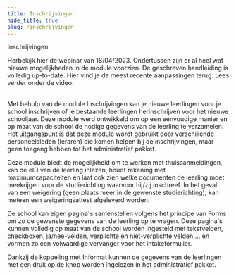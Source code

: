 ```yaml
---
title: Inschrijvingen
hide_title: true
slug: /inschrijvingen
---
```


<ImageTitle img="inschrijvingen.png">Inschrijvingen</ImageTitle>


Herbekijk hier de webinar van 18/04/2023. Ondertussen zijn er al heel wat nieuwe mogelijkheden in de module voorzien. De geschreven handleiding is volledig up-to-date. Hier vind je de meest recente aanpassingen terug. Lees verder onder de video. 

<Youtube url="https://www.youtube.com/embed/qgJtWpAjh98" /> 

<br />
Met behulp van de module Inschrijvingen kan je nieuwe leerlingen voor je school inschrijven of je bestaande leerlingen herinschrijven voor het nieuwe schooljaar. Deze module werd ontwikkeld om op een eenvoudige manier en op maat van de school de nodige gegevens van de leerling te verzamelen. Het uitgangspunt is dat deze module wordt gebruikt door verschillende personeelsleden (leraren) die komen helpen bij de inschrijvingen, maar geen toegang hebben tot het administratief pakket.

Deze module biedt de mogelijkheid om te werken met thuisaanmeldingen, kan de eID van de leerling inlezen, houdt rekening met maximumcapaciteiten en laat ook zien welke documenten de leerling moet meekrijgen voor de studierichting waarvoor hij/zij inschreef. In het geval van een weigering (geen plaats meer in de gewenste studierichting), kan meteen een weigeringsattest afgeleverd worden.

De school kan eigen pagina's samenstellen volgens het principe van Forms om zo de gewenste gegevens van de leerling op te vragen. Deze pagina's kunnen volledig op maat van de school worden ingesteld met tekstvelden, checkboxen, ja/nee-velden, verplichte en niet-verplichte velden,… en vormen zo een volwaardige vervanger voor het intakeformulier.

Dankzij de koppeling met Informat kunnen de gegevens van de leerlingen met een druk op de knop worden ingelezen in het administratief pakket.


<br />
<DocCardList />


